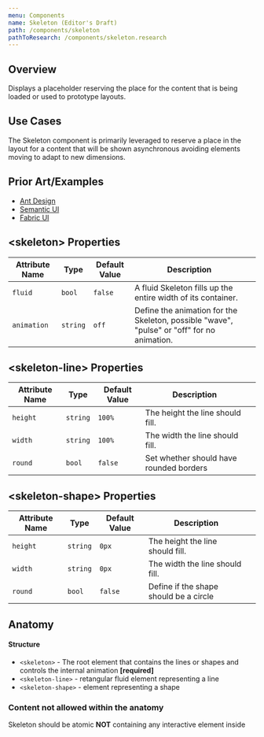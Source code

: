 ```yaml
---
menu: Components
name: Skeleton (Editor's Draft)
path: /components/skeleton
pathToResearch: /components/skeleton.research
---
```



## Overview

Displays a placeholder reserving the place for the content that is being loaded or used to prototype layouts.

## Use Cases

The Skeleton component is primarily leveraged to reserve a place in the layout for a content that will be shown asynchronous avoiding elements moving to adapt to new dimensions.

## Prior Art/Examples <a href="#prior-art" id="prior-art"></a>

- [Ant Design](https://ant.design/components/skeleton/)
- [Semantic UI](https://semantic-ui.com/elements/placeholder.html)
- [Fabric UI](https://developer.microsoft.com/en-us/fluentui#/controls/web/shimmer)

## &lt;skeleton&gt; Properties <a href="#skeleton-properties" id="skeleton-properties"></a>

| Attribute Name | Type     | Default Value | Description                                                                                |     |
| -------------- | -------- | ------------- | ------------------------------------------------------------------------------------------ | --- |
| `fluid`        | `bool`   | `false`       | A fluid Skeleton fills up the entire width of its container.                               |     |
| `animation`    | `string` | `off`         | Define the animation for the Skeleton, possible "wave", "pulse" or "off" for no animation. |     |

## &lt;skeleton-line&gt; Properties <a href="#skeleton-line-properties" id="skeleton-line-properties"></a>

| Attribute Name | Type     | Default Value | Description                             |     |
| -------------- | -------- | ------------- | --------------------------------------- | --- |
| `height`       | `string` | `100%`        | The height the line should fill.        |     |
| `width`        | `string` | `100%`        | The width the line should fill.         |     |
| `round`        | `bool`   | `false`       | Set whether should have rounded borders |     |

## &lt;skeleton-shape&gt; Properties <a href="#skeleton-shape-properties" id="skeleton-shape-properties"></a>

| Attribute Name | Type     | Default Value | Description                            |     |
| -------------- | -------- | ------------- | -------------------------------------- | --- |
| `height`       | `string` | `0px`         | The height the line should fill.       |     |
| `width`        | `string` | `0px`         | The width the line should fill.        |     |
| `round`        | `bool`   | `false`       | Define if the shape should be a circle |     |

## Anatomy

<SkeletonAnatomy />

#### Structure <a class="link" href="#structure" id="structure"></a>

- `<skeleton>` - The root element that contains the lines or shapes and controls the internal animation **[required]**
- `<skeleton-line>` - retangular fluid element representing a line
- `<skeleton-shape>` - element representing a shape

### Content not allowed within the anatomy

Skeleton should be atomic **NOT** containing any interactive element inside
